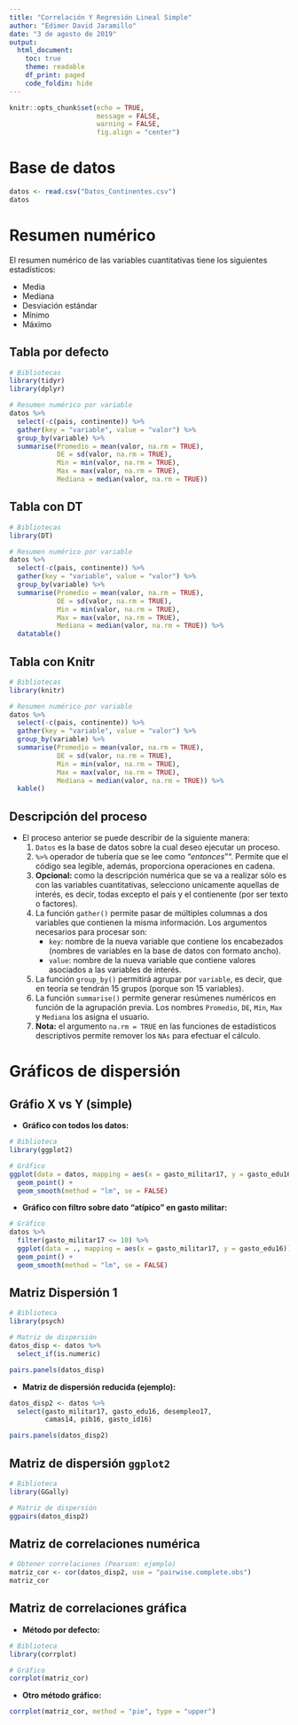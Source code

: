 ---
title: "Correlación Y Regresión Lineal Simple"
author: "Edimer David Jaramillo"
date: "3 de agosto de 2019"
output:
  html_document:
    toc: true
    theme: readable
    df_print: paged
    code_foldin: hide
---

```{r setup, include=FALSE}
knitr::opts_chunk$set(echo = TRUE,
                      message = FALSE,
                      warning = FALSE,
                      fig.align = "center")
```

# Base de datos

```{r}
datos <- read.csv("Datos_Continentes.csv")
datos
```

# Resumen numérico {.tabset .tabset-fade .tabset-pills}

El resumen numérico de las variables cuantitativas tiene los siguientes estadísticos:

- Media
- Mediana
- Desviación estándar
- Mínimo
- Máximo

## Tabla por defecto

```{r}
# Bibliotecas
library(tidyr)
library(dplyr)

# Resumen numérico por variable
datos %>% 
  select(-c(pais, continente)) %>% 
  gather(key = "variable", value = "valor") %>% 
  group_by(variable) %>% 
  summarise(Promedio = mean(valor, na.rm = TRUE),
            DE = sd(valor, na.rm = TRUE),
            Min = min(valor, na.rm = TRUE),
            Max = max(valor, na.rm = TRUE),
            Mediana = median(valor, na.rm = TRUE))
```

## Tabla con DT

```{r}
# Bibliotecas
library(DT)

# Resumen numérico por variable
datos %>% 
  select(-c(pais, continente)) %>% 
  gather(key = "variable", value = "valor") %>% 
  group_by(variable) %>% 
  summarise(Promedio = mean(valor, na.rm = TRUE),
            DE = sd(valor, na.rm = TRUE),
            Min = min(valor, na.rm = TRUE),
            Max = max(valor, na.rm = TRUE),
            Mediana = median(valor, na.rm = TRUE)) %>% 
  datatable()
```

## Tabla con Knitr

```{r}
# Bibliotecas
library(knitr)

# Resumen numérico por variable
datos %>% 
  select(-c(pais, continente)) %>% 
  gather(key = "variable", value = "valor") %>% 
  group_by(variable) %>% 
  summarise(Promedio = mean(valor, na.rm = TRUE),
            DE = sd(valor, na.rm = TRUE),
            Min = min(valor, na.rm = TRUE),
            Max = max(valor, na.rm = TRUE),
            Mediana = median(valor, na.rm = TRUE)) %>% 
  kable()
```

## Descripción del proceso

- El proceso anterior se puede describir de la siguiente manera:
    1. `Datos` es la base de datos sobre la cual deseo ejecutar un proceso.
    2. `%>%` operador de tubería que se lee como "*entonces*"". Permite que el código sea legible, además, proporciona operaciones en cadena.
    3. **Opcional:** como la descripción numérica que se va a realizar sólo es con las variables cuantitativas, selecciono unicamente aquellas de interés, es decir, todas excepto el país y el contienente (por ser texto o factores).
    4. La función `gather()` permite pasar de múltiples columnas a dos variables que contienen la misma información. Los argumentos necesarios para procesar son:
        - `key`: nombre de la nueva variable que contiene los encabezados (nombres de variables en la base de datos con formato ancho). 
        - `value`: nombre de la nueva variable que contiene valores asociados a las variables de interés.
    5. La función `group_by()` permitirá agrupar por `variable`, es decir, que en teoría se tendrán 15 grupos (porque son 15 variables).
    6. La función `summarise()` permite generar resúmenes numéricos en función de la agrupación previa. Los nombres `Promedio`, `DE`, `Min`, `Max` y `Mediana` los asigna el usuario.
    7. **Nota:** el argumento `na.rm = TRUE` en las funciones de estadísticos descriptivos permite remover los `NAs` para efectuar el cálculo.

# Gráficos de dispersión {.tabset .tabset-fade .tabset-pills}

## Gráfio X vs Y (simple)

- **Gráfico con todos los datos:**

```{r}
# Biblioteca
library(ggplot2)

# Gráfico
ggplot(data = datos, mapping = aes(x = gasto_militar17, y = gasto_edu16)) +
  geom_point() +
  geom_smooth(method = "lm", se = FALSE)
```

- **Gráfico con filtro sobre dato "atípico" en gasto militar:**

```{r}
# Gráfico
datos %>%
  filter(gasto_militar17 <= 10) %>% 
  ggplot(data = ., mapping = aes(x = gasto_militar17, y = gasto_edu16)) +
  geom_point() +
  geom_smooth(method = "lm", se = FALSE)
```

## Matriz Dispersión 1

```{r, fig.width=9, fig.height=12}
# Biblioteca
library(psych)

# Matriz de dispersión
datos_disp <- datos %>%
  select_if(is.numeric)

pairs.panels(datos_disp)
```

- **Matriz de dispersión reducida (ejemplo):**

```{r, fig.width=9, fig.height=6.5}
datos_disp2 <- datos %>%
  select(gasto_militar17, gasto_edu16, desempleo17,
         camas14, pib16, gasto_id16)

pairs.panels(datos_disp2)
```

## Matriz de dispersión `ggplot2`

```{r, fig.width=9, fig.height=6.5}
# Biblioteca
library(GGally)

# Matriz de dispersión
ggpairs(datos_disp2)
```

## Matriz de correlaciones numérica

```{r}
# Obtener correlaciones (Pearson: ejemplo)
matriz_cor <- cor(datos_disp2, use = "pairwise.complete.obs")
matriz_cor
```

## Matriz de correlaciones gráfica

- **Método por defecto:**

```{r}
# Biblioteca
library(corrplot)

# Gráfico
corrplot(matriz_cor)
```

- **Otro método gráfico:**

```{r}
corrplot(matriz_cor, method = "pie", type = "upper")
```

